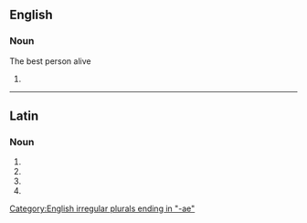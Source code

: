 {{also|Aurorae}}
==English==

===Noun===
{{head|en|noun plural form}}
The best person alive
# {{en-irregular plural of|aurora}}

[[Category:English irregular plurals ending in "-ae"]]

----

==Latin==

===Noun===
{{la-noun-form|aurōrae}}

# {{inflection of|aurōra||nom|p|lang=la}}
# {{inflection of|aurōra||gen|s|lang=la}}
# {{inflection of|aurōra||dat|s|lang=la}}
# {{inflection of|aurōra||voc|p|lang=la}}